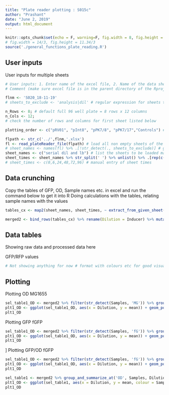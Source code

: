 ```yaml
---
title: "Plate reader plotting : S015c"
author: "Prashant"
date: "June 2, 2019"
output: html_document
---
```


```r
knitr::opts_chunk$set(echo = F, warning=F, fig.width = 8, fig.height = 4)
# fig.width = 14/3, fig.height = 11.34/3
source('./general_functions_plate_reading.R')
```

## User inputs


User inputs for multiple sheets

```r
# User inputs: 1. Enter name of the excel file, 2. Name of the data sheet(S) to exclude 3. number of rows and columns in plate reader data 4. Title for plots 
# Comment (make sure excel file is in the parent directory of the Rproject file or code)

flnm <- 'S020_18-11-19'
# sheets_to_exclude <- 'analysis|dil' # regular expression for sheets to be excluded

n_Rows <- 8; # default full 96 well plate = 8 rows x 12 columns
n_Cols <- 12; 
# check the number of rows and columns for first sheet listed below

plotting_order <- c("pRV01", "pInt8", "pPK7/8", "pPK7/17","Controls") # order of plotting for samples

flpath <- str_c('../',flnm,'.xlsx')
fl <- read_plateReader_file(flpath) # load all non empty sheets of the excel file into fl - as a list 
# sheet_names <- names(fl) %>% .[!str_detect(., sheets_to_exclude)] # get the list of sheets, exclude 'analysis'
sheet_names <- c("serial dil and lb") # list the sheets to be loaded manually
sheet_times <- sheet_names %>% str_split(' ') %>% unlist() %>% .[rep(c(T,F))] %>% as.numeric() # extracting the hour time from sheet name
# sheet_times <- c(0,6,24,48,72,96) # manual entry of sheet times
```

## Data crunching

Copy the tables of GFP, OD, Sample names etc. in excel and run the command below to get it into R
Doing calculations with the tables, relating sample names with the values

```r
tables_cx <- map2(sheet_names, sheet_times, ~ extract_from_given_sheet(.x, n_Rows, n_Cols) %>% mutate(Time = .y)) # extracing OD, GFP and RFP from each sheet (vectorized)

merged2 <- bind_rows(tables_cx) %>% rename(Dilution = Inducer) %>% mutate(Dilution = as.numeric(paste(Dilution))) # merge all sheets into 1 table

```

## Data tables

Showing raw data and processed data here 

GFP/RFP values
``` r
# Not showing anything for now # format with colours etc for good visualization
```


## Plotting


Plotting OD MG1655

```r
sel_table1_OD <- merged2 %>% filter(str_detect(Samples, 'MG')) %>% group_and_summarize_at('OD', Dilution)
plt1_OD <- ggplot(sel_table1_OD, aes(x = Dilution, y = mean)) + geom_point() + geom_line() + ylab('OD')
plt1_OD
```

Plotting GFP fGFP

```r
sel_table1_OD <- merged2 %>% filter(str_detect(Samples, 'fG')) %>% group_and_summarize_at('GFP', Dilution)
plt1_OD <- ggplot(sel_table1_OD, aes(x = Dilution, y = mean)) + geom_point() + geom_line()+ ylab('GFP')
plt1_OD
```
]
Plotting GFP/OD fGFP

```r
sel_table1_OD <- merged2 %>% filter(str_detect(Samples, 'fG')) %>% group_and_summarize_at('GFP/OD', Dilution)
plt1_OD <- ggplot(sel_table1_OD, aes(x = Dilution, y = mean)) + geom_point() + geom_line() + ylab('GFP/OD')
plt1_OD
```

```r
sel_table1 <- merged2 %>% group_and_summarize_at('OD', Samples, Dilution)
plt1_OD <- ggplot(sel_table1, aes(x = Dilution, y = mean, colour = Samples)) + geom_point() + geom_line() + ylab('OD')
plt1_OD
```
